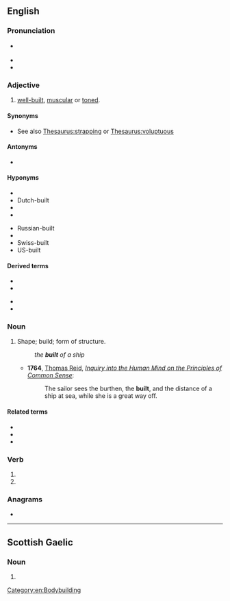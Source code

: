 ==English==

===Pronunciation===
* {{a|RP|GA}} {{IPA|en|/ˈbɪlt/}}
* {{audio|en|En-us-built.ogg|Audio (GA)}}
* {{rhymes|en|ɪlt}}

===Adjective===
{{en-adj|-}}

# {{lb|en|informal}} [[well-built]], [[muscular]] or [[toned]].

====Synonyms====
* See also [[Thesaurus:strapping]] or [[Thesaurus:voluptuous]]

====Antonyms====
* {{l|en|unbuilt}}

====Hyponyms====
{{top2}}
* {{l|en|clinker-built}}
* Dutch-built
* {{l|en|homebuilt}}
* {{l|en|jerry-built}}
{{mid}}
* Russian-built
* {{l|en|student-built}}
* Swiss-built
* US-built
{{bottom}}

====Derived terms====
{{top2}}
* {{l|en|as-built}}
* {{l|en|built-in}}
{{mid}}
* {{l|en|builtin}}
* {{l|en|half-built}}
{{bottom}}

===Noun===
{{en-noun}}

# {{lb|en|obsolete}} Shape; build; form of structure.
#: ''the '''built''' of a ship''
#* '''1764''', [[w:Thomas Reid|Thomas Reid]], ''[[Inquiry into the Human Mind on the Principles of Common Sense]]'':
#*: The sailor sees the burthen, the '''built''', and the distance of a ship at sea, while she is a great way off.

====Related terms====
* {{l|en|built in}}
* {{l|en|built like a brick shithouse}}
* {{l|en|built like a tank}}

===Verb===
{{head|en|verb form}}

# {{en-simple past of|build}}
# {{inflection of|en|build||past|part}}

===Anagrams===
* {{anagrams|en|a=biltu|bulti}}

[[Category:en:Bodybuilding]]

----

==Scottish Gaelic==

===Noun===
{{head|gd|noun form|g=m}}

# {{inflection of|gd|balt||gen|s}}